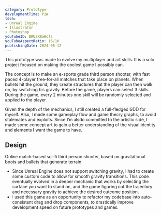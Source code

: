 ```yaml
---
category: Prototype
developmentTime: P2W
tech:
- Unreal Engine
- Illustrator
- Photoshop
youTubeID: BRUzX8aHcfs
youTubeAspectRatio: 16/10
publishingDate: 2024-05-12
---
```


This prototype was made to evolve my multiplayer and art skills. It is a solo project focused on making the coolest game I possibly can.

The concept is to make an e-sports grade third person shooter, with fast paced 4-player free-for-all matches that take place on planets. When bullets hit the ground, they create structures that the player can then walk on, by switching his gravity. Before the game, players can select 3 skills. During the game, every 2 minutes one skill will be randomly selected and applied to the player.

Given the depth of the mechanics, I still created a full-fledged GDD for myself. Also, I made some gameplay flow and game theory graphs, to avoid stalemates and exploits. Since I’m alsdo committed to the artistic side, I made some concept art to gain a better understanding of the visual identity and elements I want the game to have.

## Design

Online match-based sci-fi third person shooter, based on gravitational boots and bullets that generate terrain.

* Since Unreal Engine does not support switching gravity, I had to create some custom code to allow for smooth gravity transitions. This code eventually evolved in a deeper mechanic that works by selecting the surface you want to stand on, and the game figuring out the trajectory and necessary gravity to achieve the desired outcome position.
* I used this game as an opportunity to refactor my codebase into auto-consistent drag and drop components, to drastically improve development speed on future prototypes and games.
